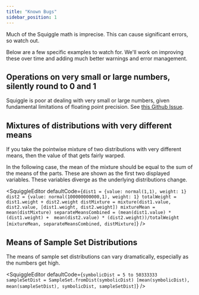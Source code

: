 ```yaml
---
title: "Known Bugs"
sidebar_position: 1
---
```



Much of the Squiggle math is imprecise. This can cause significant errors, so watch out.

Below are a few specific examples to watch for. We'll work on improving these over time and adding much better warnings and error management.

## Operations on very small or large numbers, silently round to 0 and 1

Squiggle is poor at dealing with very small or large numbers, given fundamental limitations of floating point precision.
See [this Github Issue](https://github.com/quantified-uncertainty/squiggle/issues/834).

## Mixtures of distributions with very different means

If you take the pointwise mixture of two distributions with very different means, then the value of that gets fairly warped.

In the following case, the mean of the mixture should be equal to the sum of the means of the parts. These are shown as the first two displayed variables. These variables diverge as the underlying distributions change.

<SquiggleEditor
  defaultCode={`dist1 = {value: normal(1,1), weight: 1}
dist2 = {value: normal(100000000000,1), weight: 1}
totalWeight = dist1.weight + dist2.weight
distMixture = mixture(dist1.value, dist2.value, [dist1.weight, dist2.weight])
mixtureMean = mean(distMixture)
separateMeansCombined = (mean(dist1.value) * (dist1.weight) +  mean(dist2.value) * (dist2.weight))/totalWeight
[mixtureMean, separateMeansCombined, distMixture]`}
/>

## Means of Sample Set Distributions

The means of sample set distributions can vary dramatically, especially as the numbers get high.

<SquiggleEditor
  defaultCode={`symbolicDist = 5 to 50333333
sampleSetDist = SampleSet.fromDist(symbolicDist)
[mean(symbolicDist), mean(sampleSetDist), symbolicDist, sampleSetDist]`}
/>
